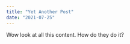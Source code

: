 ---
title: "Yet Another Post"
date: "2021-07-25"
---

Wow look at all this content. How do they do it?